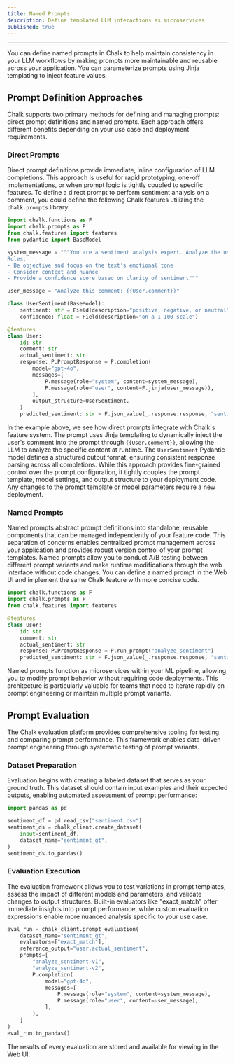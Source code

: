 ```yaml
---
title: Named Prompts
description: Define templated LLM interactions as microservices
published: true
---
```


---

You can define named prompts in Chalk to help maintain consistency in your LLM workflows by making prompts more
maintainable and reusable across your application. You can parameterize prompts using Jinja templating to inject
feature values.

## Prompt Definition Approaches

Chalk supports two primary methods for defining and managing prompts: direct prompt definitions and named prompts.
Each approach offers different benefits depending on your use case and deployment requirements.

### Direct Prompts

Direct prompt definitions provide immediate, inline configuration of LLM completions. This approach is useful for
rapid prototyping, one-off implementations, or when prompt logic is tightly coupled to specific features. To define
a direct prompt to perform sentiment analysis on a comment, you could define the following Chalk features utilizing
the `chalk.prompts` library.

```py
import chalk.functions as F
import chalk.prompts as P
from chalk.features import features
from pydantic import BaseModel

system_message = """You are a sentiment analysis expert. Analyze the user's comment and determine if it's positive, negative, or neutral.
Rules:
- Be objective and focus on the text's emotional tone
- Consider context and nuance
- Provide a confidence score based on clarity of sentiment"""

user_message = "Analyze this comment: {{User.comment}}"

class UserSentiment(BaseModel):
    sentiment: str = Field(description="positive, negative, or neutral")
    confidence: float = Field(description="on a 1-100 scale")

@features
class User:
    id: str
    comment: str
    actual_sentiment: str
    response: P.PromptResponse = P.completion(
        model="gpt-4o",
        messages=[
            P.message(role="system", content=system_message),
            P.message(role="user", content=F.jinja(user_message)),
        ],
        output_structure=UserSentiment,
    )
    predicted_sentiment: str = F.json_value(_.response.response, "sentiment")
```

In the example above, we see how direct prompts integrate with Chalk's feature system. The prompt uses Jinja templating
to dynamically inject the user's comment into the prompt through `{{User.comment}}`, allowing the LLM to analyze the
specific content at runtime. The `UserSentiment` Pydantic model defines a structured output format, ensuring consistent
response parsing across all completions. While this approach provides fine-grained control over the prompt
configuration, it tightly couples the prompt template, model settings, and output structure to your deployment code.
Any changes to the prompt template or model parameters require a new deployment.

### Named Prompts

Named prompts abstract prompt definitions into standalone, reusable components that can be managed independently of
your feature code. This separation of concerns enables centralized prompt management across your application and
provides robust version control of your prompt templates. Named prompts allow you to conduct A/B testing between
different prompt variants and make runtime modifications through the web interface without code changes. You can define
a named prompt in the Web UI and implement the same Chalk feature with more concise code.

```py
import chalk.functions as F
import chalk.prompts as P
from chalk.features import features

@features
class User:
    id: str
    comment: str
    actual_sentiment: str
    response: P.PromptResponse = P.run_prompt("analyze_sentiment")
    predicted_sentiment: str = F.json_value(_.response.response, "sentiment")
```

Named prompts function as microservices within your ML pipeline, allowing you to modify prompt behavior without
requiring code deployments. This architecture is particularly valuable for teams that need to iterate rapidly on prompt
engineering or maintain multiple prompt variants.

## Prompt Evaluation

The Chalk evaluation platform provides comprehensive tooling for testing and comparing prompt performance. This
framework enables data-driven prompt engineering through systematic testing of prompt variants.

### Dataset Preparation

Evaluation begins with creating a labeled dataset that serves as your ground truth. This dataset should contain input
examples and their expected outputs, enabling automated assessment of prompt performance:

```py
import pandas as pd

sentiment_df = pd.read_csv("sentiment.csv")
sentiment_ds = chalk_client.create_dataset(
    input=sentiment_df,
    dataset_name="sentiment_gt",
)
sentiment_ds.to_pandas()
```

### Evaluation Execution

The evaluation framework allows you to test variations in prompt templates, assess the impact of different models and
parameters, and validate changes to output structures. Built-in evaluators like "exact_match" offer immediate insights
into prompt performance, while custom evaluation expressions enable more nuanced analysis specific to your use case.

```py
eval_run = chalk_client.prompt_evaluation(
    dataset_name="sentiment_gt",
    evaluators=["exact_match"],
    reference_output="user.actual_sentiment",
    prompts=[
        "analyze_sentiment-v1",
        "analyze_sentiment-v2",
        P.completion(
            model="gpt-4o",
            messages=[
                P.message(role="system", content=system_message),
                P.message(role="user", content=user_message),
            ],
        ),
    ]
)
eval_run.to_pandas()
```

The results of every evaluation are stored and available for viewing in the Web UI.
